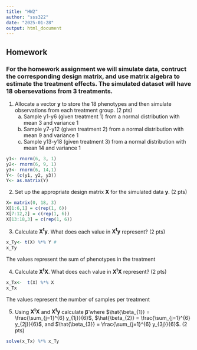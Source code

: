 ```yaml
---
title: "HW2"
author: "sss322"
date: "2025-01-28"
output: html_document
---
```


## Homework
### For the homework assignment we will simulate data, contruct the corresponding design matrix, and use matrix algebra to estimate the treatment effects. The simulated dataset will have 18 obersevations from 3 treatments.

1) Allocate a vector $\mathbf{y}$ to store the 18 phenotypes and then simulate observations from each treatment group. (2 pts)
    a. Sample y1-y6 (given treatment 1) from a normal distribution with mean 3 and variance 1
    b. Sample y7-y12 (given treatment 2) from a normal distribution with mean 9 and variance 1
    c. Sample y13-y18 (given treatment 3) from a normal distribution with mean 14 and variance 1

```r
y1<- rnorm(6, 3, 1)
y2<- rnorm(6, 9, 1)
y3<- rnorm(6, 14,1)
Y<- (c(y1, y2, y3))
Y<- as.matrix(Y)
```


2) Set up the appropriate design matrix $\mathbf{X}$ for the simulated data $\mathbf{y}$. (2 pts) 
```r
X= matrix(0, 18, 3)
X[1:6,1] = c(rep(1, 6))
X[7:12,2] = c(rep(1, 6))
X[13:18,3] = c(rep(1, 6))
```


3) Calculate $\mathbf{X^t}\mathbf{y}$. What does each value in $\mathbf{X^t}\mathbf{y}$ represent? (2 pts)
```r
x_Ty<- t(X) %*% Y #  
x_Ty
```
The values represent the sum of phenotypes in the treatment



4) Calculate $\mathbf{X^t}\mathbf{X}$. What does each value in $\mathbf{X^t}\mathbf{X}$ represent? (2 pts)
```r
x_Tx<-  t(X) %*% X 
x_Tx
```
The values represent the number of samples per treatment



5) Using $\mathbf{X^t}\mathbf{X}$ and $\mathbf{X^t}\mathbf{y}$ calculate $\mathbf{\hat{\beta}}$ where $\hat{\beta_{1}} = \frac{\sum_{j=1}^{6} y_{1j}}{6}$, $\hat{\beta_{2}} = \frac{\sum_{j=1}^{6} y_{2j}}{6}$, and $\hat{\beta_{3}} = \frac{\sum_{j=1}^{6} y_{3j}}{6}$. (2 pts)


```r
solve(x_Tx) %*% x_Ty
```

